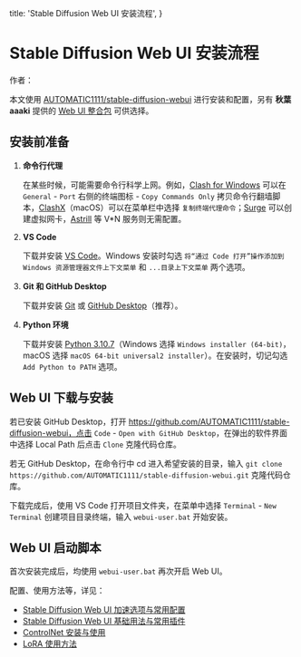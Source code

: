   title: 'Stable Diffusion Web UI 安装流程',
}


# Stable Diffusion Web UI 安装流程


作者：<Authors names="ciaochaos" />


本文使用 [AUTOMATIC1111/stable-diffusion-webui](https://github.com/AUTOMATIC1111/stable-diffusion-webui#installation-and-running) 进行安装和配置，另有 **秋葉 aaaki** 提供的 [Web UI 整合包](https://www.bilibili.com/video/BV17d4y1C73R/) 可供选择。

## 安装前准备

1. **命令行代理**

    在某些时候，可能需要命令行科学上网。例如，[Clash for Windows](https://clashforwindows.org/) 可以在 `General` - `Port` 右侧的终端图标 - `Copy Commands Only` 拷贝命令行翻墙脚本，[ClashX](https://clashx.org/)（macOS）可以在菜单栏中选择 `复制终端代理命令`；[Surge](https://nssurge.com/) 可以创建虚拟网卡，[Astrill](https://www.astrill.com/) 等 V\*N 服务则无需配置。

2. **VS Code**

    下载并安装 [VS Code](https://code.visualstudio.com/)。Windows 安装时勾选 `将“通过 Code 打开”操作添加到 Windows 资源管理器文件上下文菜单` 和 `...目录上下文菜单` 两个选项。

3. **Git 和 GitHub Desktop**

    下载并安装 [Git](https://git-scm.com/download/win) 或 [GitHub Desktop](https://git-scm.com/download/win)（推荐）。

4. **Python 环境**

    下载并安装 [Python 3.10.7](https://www.python.org/downloads/release/python-3107/)（Windows 选择 `Windows installer (64-bit)`，macOS 选择 `macOS 64-bit universal2 installer`）。在安装时，切记勾选 `Add Python to PATH` 选项。

## Web UI 下载与安装

若已安装 GitHub Desktop，打开 https://github.com/AUTOMATIC1111/stable-diffusion-webui，点击 `Code` - `Open with GitHub Desktop`，在弹出的软件界面中选择 Local Path 后点击 `Clone` 克隆代码仓库。

若无 GitHub Desktop，在命令行中 cd 进入希望安装的目录，输入 `git clone https://github.com/AUTOMATIC1111/stable-diffusion-webui.git` 克隆代码仓库。

下载完成后，使用 VS Code 打开项目文件夹，在菜单中选择 `Terminal` - `New Terminal` 创建项目目录终端，输入 `webui-user.bat` 开始安装。

## Web UI 启动脚本

首次安装完成后，均使用 `webui-user.bat` 再次开启 Web UI。

配置、使用方法等，详见：

* [Stable Diffusion Web UI 加速选项与常用配置](./webui-config)
* [Stable Diffusion Web UI 基础用法与常用插件](./webui-usage)
* [ControlNet 安装与使用](./controlnet)
* [LoRA 使用方法](./lora)